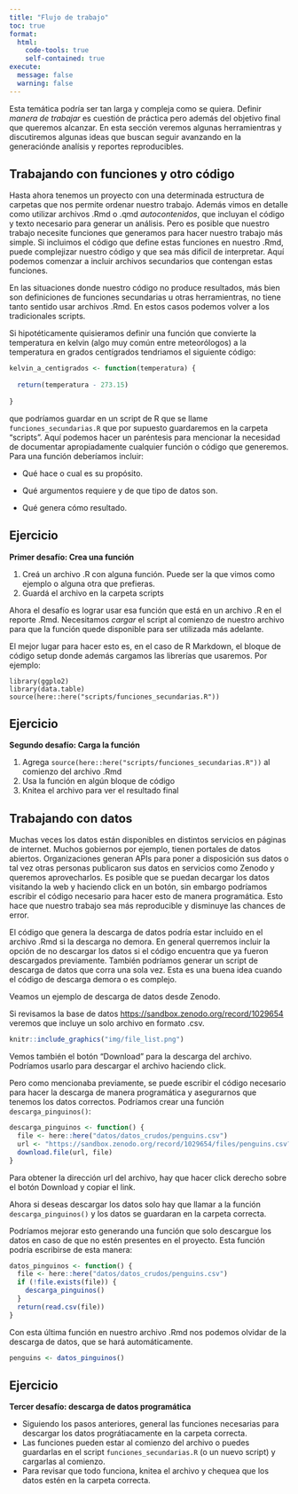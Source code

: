 ```yaml
---
title: "Flujo de trabajo"
toc: true
format:
  html:
    code-tools: true
    self-contained: true
execute:
  message: false
  warning: false
---
```


Esta temática podría ser tan larga y compleja como se quiera. Definir *manera de trabajar* es cuestión de práctica pero además del objetivo final que queremos alcanzar. En esta sección veremos algunas herramientras y discutiremos algunas ideas que buscan seguir avanzando en la generaciónde analísis y reportes reproducibles.

## Trabajando con funciones y otro código

Hasta ahora tenemos un proyecto con una determinada estructura de carpetas que nos permite ordenar nuestro trabajo. Además vimos en detalle como utilizar archivos .Rmd o .qmd *autocontenidos*, que incluyan el código y texto necesario para generar un análisis. Pero es posible que nuestro trabajo necesite funciones que generamos para hacer nuestro trabajo más simple. Si incluimos el código que define estas funciones en nuestro .Rmd, puede complejizar nuestro código y que sea más dificil de interpretar. Aquí podemos comenzar a incluir archivos secundarios que contengan estas funciones.

En las situaciones donde nuestro código no produce resultados, más bien son definiciones de funciones secundarias u otras herramientras, no tiene tanto sentido usar archivos .Rmd. En estos casos podemos volver a los tradicionales scripts.

Si hipotéticamente quisieramos definir una función que convierte la temperatura en kelvin (algo muy común entre meteorólogos) a la temperatura en grados centígrados tendriamos el siguiente código:

```r
kelvin_a_centigrados <- function(temperatura) {
  
  return(temperatura - 273.15)
  
}
```

que podríamos guardar en un script de R que se llame `funciones_secundarias.R` que por supuesto guardaremos en la carpeta "scripts". Aquí podemos hacer un paréntesis para mencionar la necesidad de documentar apropiadamente cualquier función o código que generemos. Para una función deberíamos incluir:

-   Qué hace o cual es su propósito.

-   Qué argumentos requiere y de que tipo de datos son.

-   Qué genera cómo resultado.

::: callout-tip
## Ejercicio

**Primer desafío: Crea una función**

1.  Creá un archivo .R con alguna función. Puede ser la que vimos como ejemplo o alguna otra que prefieras.
2.  Guardá el archivo en la carpeta scripts
:::

Ahora el desafío es lograr usar esa función que está en un archivo .R en el reporte .Rmd. Necesitamos *cargar* el script al comienzo de nuestro archivo para que la función quede disponible para ser utilizada más adelante.

El mejor lugar para hacer esto es, en el caso de R Markdown, el bloque de código setup donde además cargamos las librerías que usaremos. Por ejemplo:

    library(ggplo2)
    library(data.table)
    source(here::here("scripts/funciones_secundarias.R"))

::: callout-tip
## Ejercicio

**Segundo desafío: Carga la función**

1.  Agrega `source(here::here("scripts/funciones_secundarias.R"))` al comienzo del archivo .Rmd
2.  Usa la función en algún bloque de código
3.  Knitea el archivo para ver el resultado final
:::

## Trabajando con datos

Muchas veces los datos están disponibles en distintos servicios en páginas de internet. Muchos gobiernos por ejemplo, tienen portales de datos abiertos. Organizaciones generan APIs para poner a disposición sus datos o tal vez otras personas publicaron sus datos en servicios como Zenodo y queremos aprovecharlos. Es posible que se puedan decargar los datos visitando la web y haciendo click en un botón, sin embargo podríamos escribir el código necesario para hacer esto de manera programática. Esto hace que nuestro trabajo sea más reproducible y disminuye las chances de error.

El código que genera la descarga de datos podría estar incluido en el archivo .Rmd si la descarga no demora. En general querremos incluir la opción de no descargar los datos si el código encuentra que ya fueron descargados previamente. También podríamos generar un script de descarga de datos que corra una sola vez. Esta es una buena idea cuando el código de descarga demora o es complejo.

Veamos un ejemplo de descarga de datos desde Zenodo.

Si revisamos la base de datos <https://sandbox.zenodo.org/record/1029654> veremos que incluye un solo archivo en formato .csv.

```r
knitr::include_graphics("img/file_list.png")
```

Vemos también el botón "Download" para la descarga del archivo. Podríamos usarlo para descargar el archivo haciendo click.

Pero como mencionaba previamente, se puede escribir el código necesario para hacer la descarga de manera programática y asegurarnos que tenemos los datos correctos. Podríamos crear una función `descarga_pinguinos()`:

```r
descarga_pinguinos <- function() {
  file <- here::here("datos/datos_crudos/penguins.csv")
  url <- "https://sandbox.zenodo.org/record/1029654/files/penguins.csv?download=1"
  download.file(url, file)
}
```

Para obtener la dirección url del archivo, hay que hacer click derecho sobre el botón Download y copiar el link.

Ahora si deseas descargar los datos solo hay que llamar a la función `descarga_pinguinos()` y los datos se guardaran en la carpeta correcta.

Podríamos mejorar esto generando una función que solo descargue los datos en caso de que no estén presentes en el proyecto. Esta función podría escribirse de esta manera:

```r
datos_pinguinos <- function() {
  file <- here::here("datos/datos_crudos/penguins.csv")
  if (!file.exists(file)) {
    descarga_pinguinos()
  } 
  return(read.csv(file))
}
```

Con esta última función en nuestro archivo .Rmd nos podemos olvidar de la descarga de datos, que se hará automáticamente.

``` r
penguins <- datos_pinguinos()
```

::: callout-tip
## Ejercicio

**Tercer desafío: descarga de datos programática**

-   Siguiendo los pasos anteriores, general las funciones necesarias para descargar los datos prográtiacamente en la carpeta correcta.
-   Las funciones pueden estar al comienzo del archivo o puedes guardarlas en el script `funciones_secundarias.R` (o un nuevo script) y cargarlas al comienzo.
-   Para revisar que todo funciona, knitea el archivo y chequea que los datos estén en la carpeta correcta.
:::
